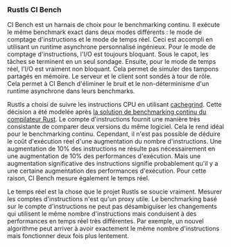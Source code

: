 ### Rustls CI Bench
CI Bench est un harnais de choix pour le benchmarking continu.
Il exécute le même benchmark exact dans deux modes différents : le mode de comptage d'instructions et le mode de temps réel.
Ceci est accompli en utilisant un runtime asynchrone personnalisé ingénieux.
Pour le mode de comptage d'instructions, l'I/O est toujours bloquant.
Sous le capot, les tâches se terminent en un seul sondage.
Ensuite, pour le mode de temps réel, l'I/O est vraiment non bloquant.
Cela permet de simuler des tampons partagés en mémoire.
Le serveur et le client sont sondés à tour de rôle.
Cela permet à CI Bench d'éliminer le bruit et le non-déterminisme d'un runtime asynchrone dans leurs benchmarks.

Rustls a choisi de suivre les instructions CPU en utilisant [cachegrind][cachegrind].
Cette décision a été modelée après [la solution de benchmarking continu du compilateur Rust][rustc perf].
Le compte d'instructions fournit une manière très consistante de comparer deux versions du même logiciel.
Cela le rend idéal pour le benchmarking continu.
Cependant, il n'est pas possible de déduire le coût d'exécution réel d'une augmentation du nombre d'instructions.
Une augmentation de 10% des instructions ne résulte pas nécessairement en une augmentation de 10% des performances d'exécution.
Mais une augmentation significative des instructions signifie probablement qu'il y a une certaine augmentation des performances d'exécution.
Pour cette raison, CI Bench mesure également le temps réel.

Le temps réel est la chose que le projet Rustls se soucie vraiment.
Mesurer les comptes d'instructions n'est qu'un proxy utile.
Le benchmarking basé sur le compte d'instructions ne peut pas désambiguïser les changements qui utilisent le même nombre d'instructions
mais conduisent à des performances en temps réel très différentes.
Par exemple, un nouvel algorithme peut arriver à avoir exactement le même nombre d'instructions mais fonctionner deux fois plus lentement.

[cachegrind]: https://valgrind.org/docs/manual/cg-manual.html
[rustc perf]: https://github.com/rust-lang/rustc-perf